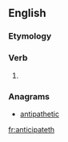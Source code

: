 ==English==

===Etymology===
{{suﬃx|anticipate|eth}}

===Verb===
{{en-verb form}}

# {{archaic third-person singular of|anticipate}}

===Anagrams===
* [[antipathetic#English|antipathetic]]

[[fr:anticipateth]]